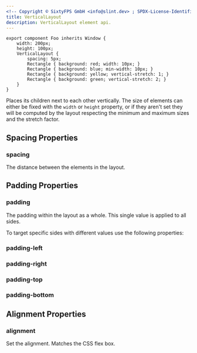```yaml
---
<!-- Copyright © SixtyFPS GmbH <info@slint.dev> ; SPDX-License-Identifier: MIT -->
title: VerticalLayout
description: VerticalLayout element api.
---
```


```slint
export component Foo inherits Window {
    width: 200px;
    height: 100px;
    VerticalLayout {
        spacing: 5px;
        Rectangle { background: red; width: 10px; }
        Rectangle { background: blue; min-width: 10px; }
        Rectangle { background: yellow; vertical-stretch: 1; }
        Rectangle { background: green; vertical-stretch: 2; }
    }
}
```

Places its children next to each other vertically.
The size of elements can either be fixed with the `width` or `height` property, or if they aren't set
they will be computed by the layout respecting the minimum and maximum sizes and the stretch factor.

## Spacing Properties

### spacing
<SlintProperty propName="spacing" typeName="length">
The distance between the elements in the layout.
</SlintProperty>

## Padding Properties
### padding
<SlintProperty propName="padding" typeName="length">
The padding within the layout as a whole. This single value is applied to all sides.
</SlintProperty>

To target specific sides with different values use the following properties:
### padding-left
<SlintProperty propName="padding-left" typeName="length"/>

### padding-right
<SlintProperty propName="padding-right" typeName="length"/>

### padding-top
<SlintProperty propName="padding-top" typeName="length"/>

### padding-bottom
<SlintProperty propName="padding-bottom" typeName="length"/>

## Alignment Properties
### alignment
<SlintProperty propName="alignment" typeName="enum" enumName="LayoutAlignment">
Set the alignment. Matches the CSS flex box.
</SlintProperty>

